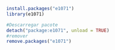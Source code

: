 ```r
install.packages("e1071")
library(e1071)
```

```r
#Descarregar pacote
detach("package:e1071", unload = TRUE)
#remover
remove.packages("e1071")

```


